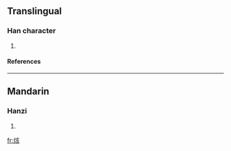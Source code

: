 ==Translingual==
===Han character===
{{Han char|rn=86|rad=火|as=06|sn=10|four=9088<sub>2</sub>|canj=火卜女人 (FYVO)}}
# {{defn|Han|sort=火06}}
====References====
{{Han ref|kx=0670.150|dkj=19010|hdz=32200.190|uh=70D7|ud=28887|bh=D271|bd=53873}}

----
==Mandarin==
===Hanzi===
{{cmn-hanzi|pin=[[kài]] (kai4)|wg=k'ai<sup>4</sup>}}
# {{defn|Mandarin}}

[[fr:烗]]